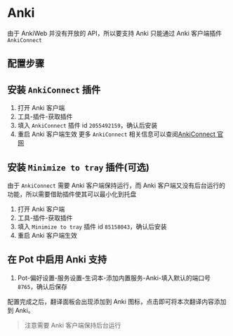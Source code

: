 # Anki

由于 AnkiWeb 并没有开放的 API，所以要支持 Anki 只能通过 Anki 客户端插件 `AnkiConnect`

## 配置步骤

## 安装 `AnkiConnect` 插件

1. 打开 Anki 客户端
2. 工具-插件-获取插件
3. 填入 `AnkiConnect` 插件 id `2055492159`，确认后安装
4. 重启 Anki 客户端生效
   更多 `AnkiConnect` 相关信息可以查阅[AnkiConnect 官网](https://foosoft.net/projects/anki-connect/)

## 安装 `Minimize to tray` 插件(可选)

由于 `AnkiConnect` 需要 Anki 客户端保持运行，而 Anki 客户端又没有后台运行的功能，所以需要借助插件使其可以最小化到托盘

1. 打开 Anki 客户端
2. 工具-插件-获取插件
3. 填入 `Minimize to tray` 插件 id `85158043`，确认后安装
4. 重启 Anki 客户端生效

## 在 Pot 中启用 Anki 支持

1. Pot-偏好设置-服务设置-生词本-添加内置服务-Anki-填入默认的端口号 `8765`，确认后保存

配置完成之后，翻译面板会出现添加到 Anki 图标，点击即可将本次翻译内容添加到 Anki。

> 注意需要 Anki 客户端保持后台运行
